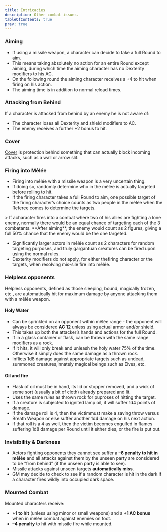 ```yaml
---
title: Intricacies
description: Other combat issues.
tableOfContents: true
prev: true
---
```



### Aiming

- If using a missile weapon, a character can decide to take a full Round to aim.
- This means taking absolutely no action for an entire Round except aiming, during which time the aiming character has
  no Dexterity modifiers to his AC.
- On the following round the aiming character receives a +4 to hit when firing on his action.
- The aiming time is in addition to normal reload times.

### Attacking from Behind

If a character is attacked from behind by an enemy he is not aware of:

- The character loses all Dexterity and shield modifiers to AC.
- The enemy receives a further +2 bonus to hit.

### Cover

[Cover](../../../reference/armor_cover/) is protection behind something that can actually block incoming attacks, such
as a wall or arrow slit.

### Firing into Mêlée

- Firing into mêlée with a missile weapon is a very uncertain thing.
- If doing so, randomly determine who in the mêlée is actually targeted before rolling to hit.
- If the firing character takes a full Round to aim, one possible target of the firing character’s choice counts as two
  people in the mêlée when the Referee comes to determine the targets.

<Aside type="caution" title="Example">
  > If acharacter fires into a combat where two of his allies are fighting a lone enemy, normally there would be an
  equal chance of targeting each of the 3 combatants. **After aiming**, the enemy would count as 2 figures, giving a
  full 50% chance that the enemy would be the one targeted.
</Aside>

- Significantly larger actors in mêlée count as 2 characters for random targeting purposes, and truly gargantuan
  creatures can be fired upon using the normal rules.
- Dexterity modifiers do not apply, for either thefiring character or the targets, when resolving mis-sile fire into
  mêlée.

### Helpless opponents

Helpless opponents, defined as those sleeping, bound, magically frozen, etc., are automatically hit for maximum damage
by anyone attacking them with a mêlée weapon.

#### Holy Water

- Can be sprinkled on an opponent within mêlée range - the opponent will always be considered **AC 12** unless using
  actual armor and/or shield.
- This takes up both the attacker’s hands and actions for the full Round.
- If in a glass container or flask, can be thrown with the same range modifiers as a rock.
- If it hits, it will only break and unleash the holy water 75% of the time. Otherwise it simply does the same damage as
  a thrown rock.
- Inflicts 1d8 damage against appropriate targets such as undead, summoned creatures,innately magical beings such as
  Elves, etc.

#### Oil and fire

- Flask of oil must be in hand, its lid or stopper removed, and a wick of some sort (usually a bit of cloth) already
  prepared and lit.
- Uses the same rules as thrown rock for puproses of hitting the target.
- If a creature is subjected to ignited lamp oil, it will suffer 1d4 points of damage.
- If the damage roll is 4, then the victimmust make a saving throw versus Breath Weapon or else suffer another 1d4
  damage on his next action.
- If that roll is a 4 as well, then the victim becomes engulfed in flames suffering 1d8 damage per Round until it either
  dies, or the fire is put out.

### Invisibility & Darkness

- Actors fighting opponents they cannot see suffer a **–6 penalty to hit in mêlée** and all attacks against them by the
  unseen party are considered to be “from behind” (if the unseen party is able to see).
- Missile attacks against unseen targets **automatically miss**.
- GM may decide to check to see if a random character is hit in the dark if a character fires wildly into occupied dark
  space.

### Mounted Combat

Mounted characters receive:

- **+1 to hit** (unless using minor or small weapons) and a **+1 AC bonus** when in mêlée combat against enemies on
  foot.
- **–4 penalty** to hit with missile fire while mounted.
